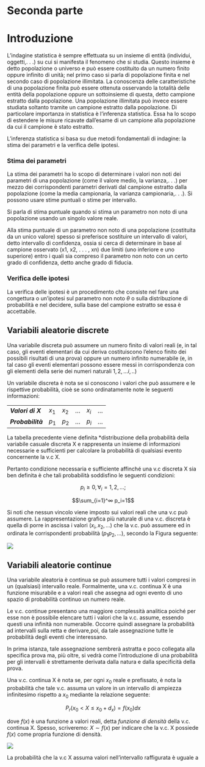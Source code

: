 # Seconda parte

# Introduzione

L'indagine statistica è sempre effettuata su un insieme di entità (individui, oggetti,. . .) su cui si manifesta il fenomeno che si studia. Questo insieme è detto popolazione o universo e può essere costituito da un numero finito oppure infinito di unità; nel primo caso si parla di popolazione finita e nel secondo caso di popolazione illimitata. La conoscenza delle caratteristiche di una popolazione finita può essere ottenuta osservando la totalità delle entità della popolazione oppure un sottoinsieme di questa, detto campione estratto dalla popolazione. Una popolazione illimitata può invece essere studiata soltanto tramite un campione estratto dalla popolazione. Di particolare importanza in statistica è l'inferenza statistica. Essa ha lo scopo di estendere le misure ricavate dall'esame di un campione alla popolazione da cui il campione è stato estratto.

L'inferenza statistica si basa su due metodi fondamentali di indagine: la stima dei parametri e la verifica delle ipotesi.

### Stima dei parametri

La stima dei parametri ha lo scopo di determinare i valori non noti dei parametri di una popolazione (come il valore medio, la varianza,. . .) per mezzo dei corrispondenti parametri derivati dal campione estratto dalla popolazione (come la media campionaria, la varianza campionaria,. . .). Si possono usare stime puntuali o stime per intervallo.

Si parla di stima puntuale quando si stima un parametro non noto di una popolazione usando un singolo valore reale.

Alla stima puntuale di un parametro non noto di una popolazione (costituita da un unico valore) spesso si preferisce sostituire un intervallo di valori, detto intervallo di confidenza, ossia si cerca di determinare in base al campione osservato (x1, x2, . . . , xn) due limiti (uno inferiore e uno superiore) entro i quali sia compreso il parametro non noto con un certo grado di confidenza, detto anche grado di fiducia.

### Verifica delle ipotesi

La verifica delle ipotesi è un procedimento che consiste nel fare una congettura o un'ipotesi sul parametro non noto $\theta$ o sulla distribuzione di probabilità e nel decidere, sulla base del campione estratto se essa è accettabile.

## Variabili aleatorie discrete

Una variabile discreta può assumere un numero finito di valori reali (e, in tal caso, gli eventi elementari da cui deriva costituiscono l'elenco finito dei possibili risultati di una prova) oppure un numero infinito numerabile (e, in tal caso gli eventi elementari possono essere messi in corrispondenza con gli elementi della serie dei numeri naturali $1,2,…i,..$)

Un variabile discreta è nota se si conoscono i valori che può assumere e le rispettive probabilità, cioè se sono ordinatamente note le seguenti informazioni:

|                   |       |       |     |       |     |
|-------------------|-------|-------|-----|-------|-----|
| ***Valori di X*** | $x_1$ | $x_2$ | ... | $x_i$ | ... |
| ***Probabilità*** | $p_1$ | $p_2$ | ... | $p_i$ | ... |

La tabella precedente viene definita \*distribuzione della probabilità della variabile casuale discreta X e rappresenta un insieme di informazioni necessarie e sufficienti per calcolare la probabilità di qualsiasi evento concernente la v.c X.

Pertanto condizione necessaria e sufficiente affinché una v.c discreta X sia ben definita è che tali probabilità soddisfino le seguenti condizioni:

$$p_i ≥ 0, ∀_i = 1,2,...;$$

$$\sum_{i=1}^∞ p_i=1$$

Si noti che nessun vincolo viene imposto sui valori reali che una v.c può assumere. La rappresentazione grafica più naturale di una v.c. discreta è quella di porre in ascissa i valori $(x_i, x_2,…)$ che la v.c. può assumere ed in ordinata le corrispondenti probabilità $(p_1p_2,…)$, secondo la Figura seguente:

![](images/download.jpg)

## Variabili aleatorie continue

Una variabile aleatoria è continua se può assumere tutti i valori compresi in un (qualsiasi) intervallo reale. Formalmente, una v.c. continua X è una funzione misurabile e a valori reali che assegna ad ogni evento di uno spazio di probabilità continuo un numero reale.

Le v.c. continue presentano una maggiore complessità analitica poiché per esse non è possibile elencare tutti i valori che la v.c. assume, essendo questi una infinità non numerabile. Occorre quindi assegnare la probabilità ad intervalli sulla retta e derivare,poi, da tale assegnazione tutte le probabilità degli eventi che interessano.

In prima istanza, tale assegnazione sembrerà astratta e poco collegata alla specifica prova ma, più oltre, si vedrà come l'introduzione di una probabilità per gli intervalli è strettamente derivata dalla natura e dalla specificità della prova.

Una v.c. continua X è nota se, per ogni $x_0$ reale e prefissato, è nota la probabilità che tale v.c. assuma un valore in un intervallo di ampiezza infinitesimo rispetto a $x_0$ mediante la relazione seguente:

$$P_r(x_0 < X ≤ x_0 + d_x) = f(x_0)dx$$

dove $f(x)$ è una funzione a valori reali, detta *funzione di densità* della v.c. continua X. Spesso, scriveremo: $X \sim f(x)$ per indicare che la v.c. X possiede $f(x)$ come propria funzione di densità.

![](images/image-286733116.png)

La probabilità che la v.c X assuma valori nell'intervallo raffigurata è uguale a
